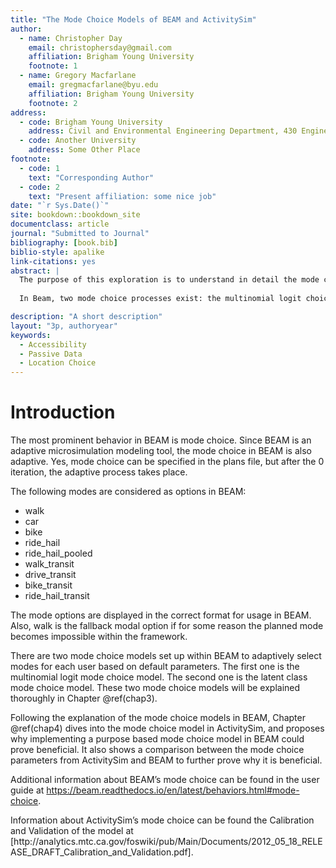 ```yaml
---
title: "The Mode Choice Models of BEAM and ActivitySim"
author:
  - name: Christopher Day
    email: christophersday@gmail.com
    affiliation: Brigham Young University
    footnote: 1
  - name: Gregory Macfarlane
    email: gregmacfarlane@byu.edu
    affiliation: Brigham Young University
    footnote: 2
address:
  - code: Brigham Young University
    address: Civil and Environmental Engineering Department, 430 Engineering Building, Provo, Utah 84602
  - code: Another University
    address: Some Other Place
footnote:
  - code: 1
    text: "Corresponding Author"
  - code: 2
    text: "Present affiliation: some nice job"
date: "`r Sys.Date()`"
site: bookdown::bookdown_site
documentclass: article
journal: "Submitted to Journal"
bibliography: [book.bib]
biblio-style: apalike
link-citations: yes
abstract: |
  The purpose of this exploration is to understand in detail the mode choice processes in BEAM as well as the mode choice process in ActivitySim. After a deep understanding is acheived, the next goal will be to align BEAM's current mode choice process with ActivitySim's. By updating BEAM's mode choice process, the outputs generated by BEAM will be more meaningful and in line with the inputs given by ActivitySim.  
  
  In Beam, two mode choice processes exist: the multinomial logit choice model and the latent class choice model. First the theory behind the two choice models as well as utility theory is explained. Then, the specifics of how the multinomial mode choice model and the latent class mode choice model work in BEAM's code is explained. Afterwards, the specifics of how ActivitySim's mode choice is organized is explained. A comparison will be given between the mode choice parameters given by an analysis done in SLC in ActivtySim and BEAM's default values. Finally, a proposal to align BEAM's mode choice model with ActivitySim's is given. More specifically, the idea is to implement mode choice decisions based on purpose within BEAM. 

description: "A short description"
layout: "3p, authoryear"
keywords:
  - Accessibility
  - Passive Data
  - Location Choice
---
```


# Introduction {#intro}

The most prominent behavior in BEAM is mode choice. Since BEAM is an adaptive microsimulation modeling tool, the mode choice in BEAM is also adaptive. Yes, mode choice can be specified in the plans file, but after the 0 iteration, the adaptive process takes place.

The following modes are considered as options in BEAM:

  - walk
  - car
  - bike
  - ride_hail
  - ride_hail_pooled
  - walk_transit
  - drive_transit
  - bike_transit
  - ride_hail_transit
  
The mode options are displayed in the correct format for usage in BEAM. Also,  walk is the fallback modal option if for some reason the planned mode becomes impossible within the framework. 

There are two mode choice models set up within BEAM to adaptively select modes for each user based on default parameters. The first one is the multinomial logit mode choice model. The second one is the latent class mode choice model. These two mode choice models will be explained thoroughly in Chapter \@ref(chap3).
  
Following the explanation of the mode choice models in BEAM, Chapter \@ref(chap4) dives into the mode choice model in ActivitySim, and proposes why implementing a purpose based mode choice model in BEAM could prove beneficial. It also shows a comparison between the mode choice parameters from ActivitySim and BEAM to further prove why it is beneficial. 

Additional information about BEAM's mode choice can be found in the user guide at [https://beam.readthedocs.io/en/latest/behaviors.html#mode-choice](https://beam.readthedocs.io/en/latest/behaviors.html#mode-choice).

Information about ActivitySim's mode choice can be found the Calibration and Validation of the model at [http://analytics.mtc.ca.gov/foswiki/pub/Main/Documents/2012_05_18_RELEASE_DRAFT_Calibration_and_Validation.pdf].
